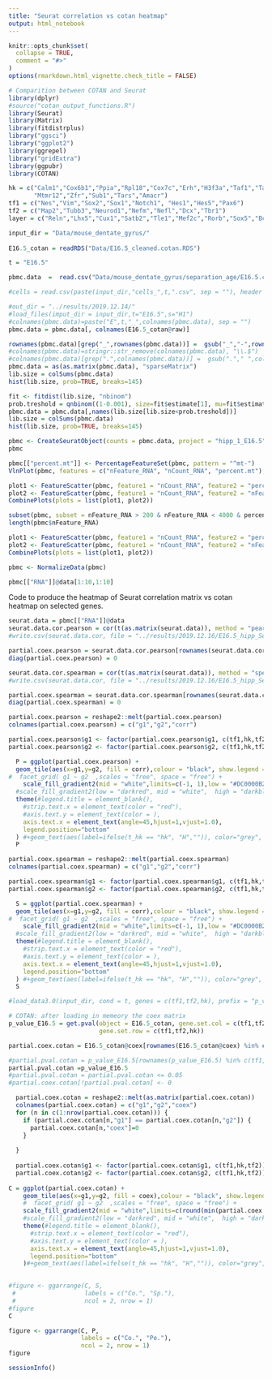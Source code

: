```yaml
---
title: "Seurat correlation vs cotan heatmap"
output: html_notebook
---
```

```r
knitr::opts_chunk$set(
  collapse = TRUE,
  comment = "#>"
)
options(rmarkdown.html_vignette.check_title = FALSE)
```

```r
# Comparition between COTAN and Seurat
library(dplyr)
#source("cotan_output_functions.R")
library(Seurat)
library(Matrix)
library(fitdistrplus)
library("ggsci")
library("ggplot2")
library(ggrepel)
library("gridExtra")
library(ggpubr)
library(COTAN)

hk = c("Calm1","Cox6b1","Ppia","Rpl18","Cox7c","Erh","H3f3a","Taf1","Taf2","Gapdh","Actb","Golph3",
       "Mtmr12","Zfr","Sub1","Tars","Amacr")
tf1 = c("Nes","Vim","Sox2","Sox1","Notch1", "Hes1","Hes5","Pax6")
tf2 = c("Map2","Tubb3","Neurod1","Nefm","Nefl","Dcx","Tbr1")
layer = c("Reln","Lhx5","Cux1","Satb2","Tle1","Mef2c","Rorb","Sox5","Bcl11b","Fezf2","Foxp2")
```
```r
input_dir = "Data/mouse_dentate_gyrus/"
 
E16.5_cotan = readRDS("Data/E16.5_cleaned.cotan.RDS")

t = "E16.5"

pbmc.data  =  read.csv("Data/mouse_dentate_gyrus/separation_age/E16.5.csv", header = T, row.names = 1)

#cells = read.csv(paste(input_dir,"cells_",t,".csv", sep = ""), header = T, row.names = 1)

#out_dir = "../results/2019.12.14/"
#load_files(imput_dir = input_dir,t="E16.5",s="H1")
#colnames(pbmc.data)=paste("E",t,"_",colnames(pbmc.data), sep = "")
pbmc.data = pbmc.data[, colnames(E16.5_cotan@raw)]

rownames(pbmc.data)[grep("_",rownames(pbmc.data))] =  gsub("_","-",rownames(pbmc.data)[grep("_",rownames(pbmc.data))]) 
#colnames(pbmc.data)=stringr::str_remove(colnames(pbmc.data), "\\.$")
#colnames(pbmc.data)[grep(".",colnames(pbmc.data))] =  gsub("."," ",colnames(pbmc.data)[grep(".",colnames(pbmc.data))]) 
pbmc.data = as(as.matrix(pbmc.data), "sparseMatrix")
lib.size = colSums(pbmc.data)
hist(lib.size, prob=TRUE, breaks=145)
```
```r
fit <- fitdist(lib.size, "nbinom")
prob.treshold = qnbinom((1-0.001), size=fit$estimate[1], mu=fit$estimate[2])
pbmc.data = pbmc.data[,names(lib.size[lib.size<prob.treshold])]
lib.size = colSums(pbmc.data)
hist(lib.size, prob=TRUE, breaks=145)
```

```r
pbmc <- CreateSeuratObject(counts = pbmc.data, project = "hipp_1_E16.5", min.cells = 3, min.features = 200)
pbmc
```

```r
pbmc[["percent.mt"]] <- PercentageFeatureSet(pbmc, pattern = "^mt-")
VlnPlot(pbmc, features = c("nFeature_RNA", "nCount_RNA", "percent.mt"), ncol = 3)
```

```r
plot1 <- FeatureScatter(pbmc, feature1 = "nCount_RNA", feature2 = "percent.mt")
plot2 <- FeatureScatter(pbmc, feature1 = "nCount_RNA", feature2 = "nFeature_RNA")
CombinePlots(plots = list(plot1, plot2))
```
```r
subset(pbmc, subset = nFeature_RNA > 200 & nFeature_RNA < 4000 & percent.mt < 7.5)
length(pbmc$nFeature_RNA)
```

```r
plot1 <- FeatureScatter(pbmc, feature1 = "nCount_RNA", feature2 = "percent.mt")
plot2 <- FeatureScatter(pbmc, feature1 = "nCount_RNA", feature2 = "nFeature_RNA")
CombinePlots(plots = list(plot1, plot2))
```
```r
pbmc <- NormalizeData(pbmc)
```

```r
pbmc[["RNA"]]@data[1:10,1:10]
```

Code to produce the heatmap of Seurat correlation matrix vs cotan heatmap on selected genes.
```r
seurat.data = pbmc[["RNA"]]@data
seurat.data.cor.pearson = cor(t(as.matrix(seurat.data)), method = "pearson")
#write.csv(seurat.data.cor, file = "../results/2019.12.16/E16.5_hipp_Seurat_correlations.csv" )

partial.coex.pearson = seurat.data.cor.pearson[rownames(seurat.data.cor.pearson) %in% c(tf1,tf2,hk),colnames(seurat.data.cor.pearson) %in% c(tf1,tf2,hk)]
diag(partial.coex.pearson) = 0

seurat.data.cor.spearman = cor(t(as.matrix(seurat.data)), method = "spearman")
#write.csv(seurat.data.cor, file = "../results/2019.12.16/E16.5_hipp_Seurat_correlations.csv" )

partial.coex.spearman = seurat.data.cor.spearman[rownames(seurat.data.cor.spearman) %in% c(tf1,tf2,hk),colnames(seurat.data.cor.spearman) %in% c(tf1,tf2,hk)]
diag(partial.coex.spearman) = 0


```

```r
partial.coex.pearson = reshape2::melt(partial.coex.pearson)
colnames(partial.coex.pearson) = c("g1","g2","corr")

partial.coex.pearson$g1 <- factor(partial.coex.pearson$g1, c(tf1,hk,tf2))
partial.coex.pearson$g2 <- factor(partial.coex.pearson$g2, c(tf1,hk,tf2))

  P = ggplot(partial.coex.pearson) + 
  geom_tile(aes(x=g1,y=g2, fill = corr),colour = "black", show.legend = TRUE) +
#  facet_grid( g1 ~ g2  ,scales = "free", space = "free") + 
    scale_fill_gradient2(mid = "white",limits=c(-1, 1),low = "#DC0000B2", high = "#3C5488B2")+
  #scale_fill_gradient2(low = "darkred", mid = "white",  high = "darkblue", midpoint = 0,na.value = "grey80", space = "Lab", guide = "colourbar", aesthetics = "fill", limits = lim_coex, oob=scales::squish)+ theme(legend.position="bottom")+
  theme(#legend.title = element_blank(),
    #strip.text.x = element_text(color = "red"),
    #axis.text.y = element_text(color = ),
    axis.text.x = element_text(angle=45,hjust=1,vjust=1.0),
    legend.position="bottom"
  ) #+geom_text(aes(label=ifelse(t_hk == "hk", "H","")), color="grey", size=3)
  P
```

```r
partial.coex.spearman = reshape2::melt(partial.coex.spearman)
colnames(partial.coex.spearman) = c("g1","g2","corr")

partial.coex.spearman$g1 <- factor(partial.coex.spearman$g1, c(tf1,hk,tf2))
partial.coex.spearman$g2 <- factor(partial.coex.spearman$g2, c(tf1,hk,tf2))

  S = ggplot(partial.coex.spearman) + 
  geom_tile(aes(x=g1,y=g2, fill = corr),colour = "black", show.legend = TRUE) +
#  facet_grid( g1 ~ g2  ,scales = "free", space = "free") + 
    scale_fill_gradient2(mid = "white",limits=c(-1, 1),low = "#DC0000B2", high = "#3C5488B2")+
  #scale_fill_gradient2(low = "darkred", mid = "white",  high = "darkblue", midpoint = 0,na.value = "grey80", space = "Lab", guide = "colourbar", aesthetics = "fill", limits = lim_coex, oob=scales::squish)+ theme(legend.position="bottom")+
  theme(#legend.title = element_blank(),
    #strip.text.x = element_text(color = "red"),
    #axis.text.y = element_text(color = ),
    axis.text.x = element_text(angle=45,hjust=1,vjust=1.0),
    legend.position="bottom"
  ) #+geom_text(aes(label=ifelse(t_hk == "hk", "H","")), color="grey", size=3)
  S
```

```r
#load_data3.0(input_dir, cond = t, genes = c(tf1,tf2,hk), prefix = "p_value_")

# COTAN: after loading in memeory the coex matrix 
p_value_E16.5 = get.pval(object = E16.5_cotan, gene.set.col = c(tf1,tf2,hk),
                         gene.set.row = c(tf1,tf2,hk))

partial.coex.cotan = E16.5_cotan@coex[rownames(E16.5_cotan@coex) %in% c(tf1,tf2,hk),colnames(E16.5_cotan@coex) %in% c(tf1,tf2,hk)]

#partial.pval.cotan = p_value_E16.5[rownames(p_value_E16.5) %in% c(tf1,tf2,hk),colnames(p_value_E16.5) %in% c(tf1,tf2,hk)]
partial.pval.cotan =p_value_E16.5
#partial.pval.cotan = partial.pval.cotan <= 0.05
#partial.coex.cotan[!partial.pval.cotan] <- 0

  partial.coex.cotan = reshape2::melt(as.matrix(partial.coex.cotan))
  colnames(partial.coex.cotan) = c("g1","g2","coex")
  for (n in c(1:nrow(partial.coex.cotan))) {
    if (partial.coex.cotan[n,"g1"] == partial.coex.cotan[n,"g2"]) {
      partial.coex.cotan[n,"coex"]=0
    }
      
  }
  
  partial.coex.cotan$g1 <- factor(partial.coex.cotan$g1, c(tf1,hk,tf2))
  partial.coex.cotan$g2 <- factor(partial.coex.cotan$g2, c(tf1,hk,tf2))
  
C = ggplot(partial.coex.cotan) + 
    geom_tile(aes(x=g1,y=g2, fill = coex),colour = "black", show.legend = TRUE) +
    #  facet_grid( g1 ~ g2  ,scales = "free", space = "free") + 
    scale_fill_gradient2(mid = "white",limits=c(round(min(partial.coex.cotan$coex),digits = 0), round(max(partial.coex.cotan$coex),digits = 0)),low = "#DC0000B2", high = "#3C5488B2")+
    #scale_fill_gradient2(low = "darkred", mid = "white",  high = "darkblue", midpoint = 0,na.value = "grey80", space = "Lab", guide = "colourbar", aesthetics = "fill", limits = lim_coex, oob=scales::squish)+ theme(legend.position="bottom")+
    theme(#legend.title = element_blank(),
      #strip.text.x = element_text(color = "red"),
      #axis.text.y = element_text(color = ),
      axis.text.x = element_text(angle=45,hjust=1,vjust=1.0),
      legend.position="bottom"
    )#+geom_text(aes(label=ifelse(t_hk == "hk", "H","")), color="grey", size=3)
  

#figure <- ggarrange(C, S,
 #                   labels = c("Co.", "Sp."),
 #                   ncol = 2, nrow = 1)
#figure
C

```
```r
figure <- ggarrange(C, P,
                    labels = c("Co.", "Pe."),
                    ncol = 2, nrow = 1)
figure
```

```r
sessionInfo()
```

